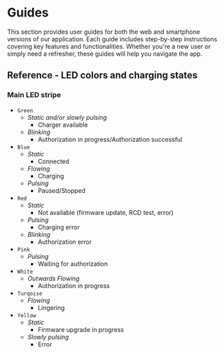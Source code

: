 # Guides

This section provides user guides for both the web and smartphone versions of our application. Each guide includes step-by-step instructions covering key features and functionalities. Whether you're a new user or simply need a refresher, these guides will help you navigate the app.



<DocCardList />

## Reference - LED colors and charging states
### Main LED stripe
- `Green`
  - *Static and/or slowly pulsing*
    - Charger available
  - *Blinking*
    - Authorization in progress/Authorization successful
- `Blue`
  - *Static*
    - Connected
  - *Flowing*
    - Charging
  - *Pulsing*
    - Paused/Stopped
- `Red`
  - *Static*
    - Not available (firmware update, RCD test, error)
  - *Pulsing*
    - Charging error
  - *Blinking*
    - Authorization error
- `Pink`
  - *Pulsing*
    - Waiting for authorization
- `White`
  - *Outwards Flowing*
    - Authorization in progress
- `Turqoise`
  - *Flowing*
    - Lingering
- `Yellow`
  - *Static*
    - Firmware upgrade in progress
  - *Slowly pulsing*
    - Error
